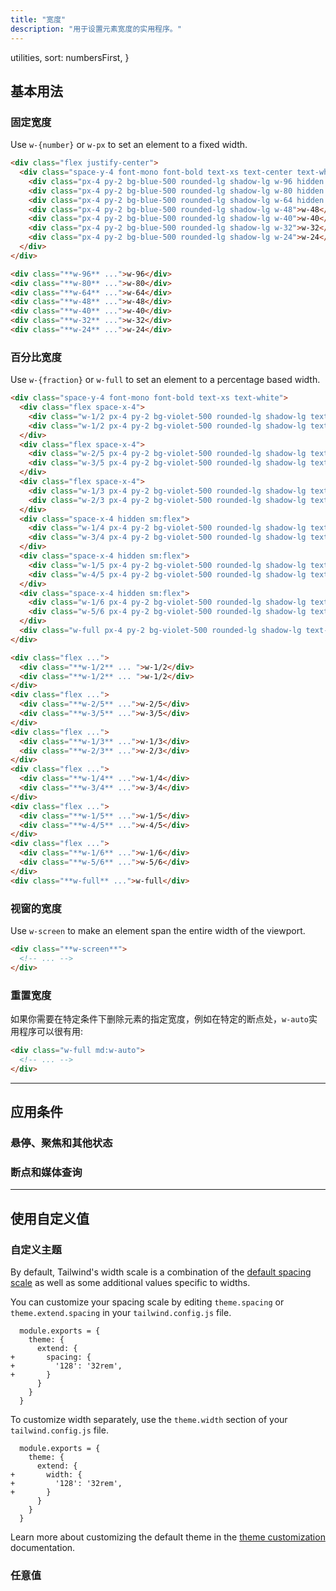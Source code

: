 ```yaml
---
title: "宽度"
description: "用于设置元素宽度的实用程序。"
---
```



  utilities,
  sort: numbersFirst,
}

## 基本用法

### 固定宽度

Use `w-{number}` or `w-px` to set an element to a fixed width.

```html {{ example: true }}
<div class="flex justify-center">
  <div class="space-y-4 font-mono font-bold text-xs text-center text-white">
    <div class="px-4 py-2 bg-blue-500 rounded-lg shadow-lg w-96 hidden sm:block">w-96</div>
    <div class="px-4 py-2 bg-blue-500 rounded-lg shadow-lg w-80 hidden sm:block">w-80</div>
    <div class="px-4 py-2 bg-blue-500 rounded-lg shadow-lg w-64 hidden sm:block">w-64</div>
    <div class="px-4 py-2 bg-blue-500 rounded-lg shadow-lg w-48">w-48</div>
    <div class="px-4 py-2 bg-blue-500 rounded-lg shadow-lg w-40">w-40</div>
    <div class="px-4 py-2 bg-blue-500 rounded-lg shadow-lg w-32">w-32</div>
    <div class="px-4 py-2 bg-blue-500 rounded-lg shadow-lg w-24">w-24</div>
  </div>
</div>
```

```html
<div class="**w-96** ...">w-96</div>
<div class="**w-80** ...">w-80</div>
<div class="**w-64** ...">w-64</div>
<div class="**w-48** ...">w-48</div>
<div class="**w-40** ...">w-40</div>
<div class="**w-32** ...">w-32</div>
<div class="**w-24** ...">w-24</div>
```

### 百分比宽度

Use `w-{fraction}` or `w-full` to set an element to a percentage based width.

```html {{ example: true }}
<div class="space-y-4 font-mono font-bold text-xs text-white">
  <div class="flex space-x-4">
    <div class="w-1/2 px-4 py-2 bg-violet-500 rounded-lg shadow-lg text-center">w-1/2</div>
    <div class="w-1/2 px-4 py-2 bg-violet-500 rounded-lg shadow-lg text-center">w-1/2</div>
  </div>
  <div class="flex space-x-4">
    <div class="w-2/5 px-4 py-2 bg-violet-500 rounded-lg shadow-lg text-center">w-2/5</div>
    <div class="w-3/5 px-4 py-2 bg-violet-500 rounded-lg shadow-lg text-center">w-3/5</div>
  </div>
  <div class="flex space-x-4">
    <div class="w-1/3 px-4 py-2 bg-violet-500 rounded-lg shadow-lg text-center">w-1/3</div>
    <div class="w-2/3 px-4 py-2 bg-violet-500 rounded-lg shadow-lg text-center">w-2/3</div>
  </div>
  <div class="space-x-4 hidden sm:flex">
    <div class="w-1/4 px-4 py-2 bg-violet-500 rounded-lg shadow-lg text-center">w-1/4</div>
    <div class="w-3/4 px-4 py-2 bg-violet-500 rounded-lg shadow-lg text-center">w-3/4</div>
  </div>
  <div class="space-x-4 hidden sm:flex">
    <div class="w-1/5 px-4 py-2 bg-violet-500 rounded-lg shadow-lg text-center">w-1/5</div>
    <div class="w-4/5 px-4 py-2 bg-violet-500 rounded-lg shadow-lg text-center">w-4/5</div>
  </div>
  <div class="space-x-4 hidden sm:flex">
    <div class="w-1/6 px-4 py-2 bg-violet-500 rounded-lg shadow-lg text-center">w-1/6</div>
    <div class="w-5/6 px-4 py-2 bg-violet-500 rounded-lg shadow-lg text-center">w-5/6</div>
  </div>
  <div class="w-full px-4 py-2 bg-violet-500 rounded-lg shadow-lg text-center text-white font-mono">w-full</div>
</div>
```

```html
<div class="flex ...">
  <div class="**w-1/2** ... ">w-1/2</div>
  <div class="**w-1/2** ... ">w-1/2</div>
</div>
<div class="flex ...">
  <div class="**w-2/5** ...">w-2/5</div>
  <div class="**w-3/5** ...">w-3/5</div>
</div>
<div class="flex ...">
  <div class="**w-1/3** ...">w-1/3</div>
  <div class="**w-2/3** ...">w-2/3</div>
</div>
<div class="flex ...">
  <div class="**w-1/4** ...">w-1/4</div>
  <div class="**w-3/4** ...">w-3/4</div>
</div>
<div class="flex ...">
  <div class="**w-1/5** ...">w-1/5</div>
  <div class="**w-4/5** ...">w-4/5</div>
</div>
<div class="flex ...">
  <div class="**w-1/6** ...">w-1/6</div>
  <div class="**w-5/6** ...">w-5/6</div>
</div>
<div class="**w-full** ...">w-full</div>
```

### 视窗的宽度

Use `w-screen` to make an element span the entire width of the viewport.

```html
<div class="**w-screen**">
  <!-- ... -->
</div>
```

### 重置宽度

如果你需要在特定条件下删除元素的指定宽度，例如在特定的断点处，`w-auto`实用程序可以很有用:

```html
<div class="w-full md:w-auto">
  <!-- ... -->
</div>
```

---

## <Heading ignore>应用条件</Heading>

### <Heading ignore>悬停、聚焦和其他状态</Heading>

<HoverFocusAndOtherStates defaultClass="w-1/2" featuredClass="w-full" />

### <Heading ignore>断点和媒体查询</Heading>

<BreakpointsAndMediaQueries defaultClass="w-1/2" featuredClass="w-full" />

---

## 使用自定义值

### 自定义主题

By default, Tailwind's width scale is a combination of the [default spacing scale](/docs/customizing-spacing#default-spacing-scale) as well as some additional values specific to widths.

You can customize your spacing scale by editing `theme.spacing` or `theme.extend.spacing` in your `tailwind.config.js` file.

```diff-js {{ filename: 'tailwind.config.js' }}
  module.exports = {
    theme: {
      extend: {
+       spacing: {
+         '128': '32rem',
+       }
      }
    }
  }
```

To customize width separately, use the `theme.width` section of your `tailwind.config.js` file.

```diff-js {{ filename: 'tailwind.config.js' }}
  module.exports = {
    theme: {
      extend: {
+       width: {
+         '128': '32rem',
+       }
      }
    }
  }
```

Learn more about customizing the default theme in the [theme customization](/docs/theme#customizing-the-default-theme) documentation.

### 任意值

<ArbitraryValues property="width" featuredClass="w-[32rem]" />
